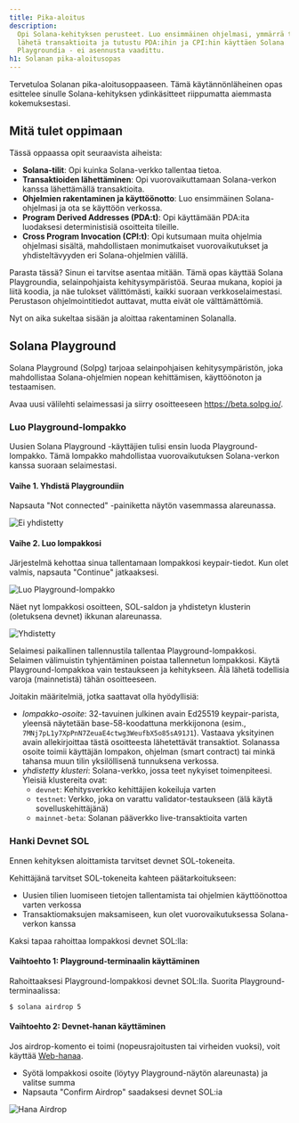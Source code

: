 ```yaml
---
title: Pika-aloitus
description:
  Opi Solana-kehityksen perusteet. Luo ensimmäinen ohjelmasi, ymmärrä tilit,
  lähetä transaktioita ja tutustu PDA:ihin ja CPI:hin käyttäen Solana
  Playgroundia - ei asennusta vaadittu.
h1: Solanan pika-aloitusopas
---
```


Tervetuloa Solanan pika-aloitusoppaaseen. Tämä käytännönläheinen opas esittelee
sinulle Solana-kehityksen ydinkäsitteet riippumatta aiemmasta kokemuksestasi.

## Mitä tulet oppimaan

Tässä oppaassa opit seuraavista aiheista:

- **Solana-tilit**: Opi kuinka Solana-verkko tallentaa tietoa.
- **Transaktioiden lähettäminen**: Opi vuorovaikuttamaan Solana-verkon kanssa
  lähettämällä transaktioita.
- **Ohjelmien rakentaminen ja käyttöönotto**: Luo ensimmäinen Solana-ohjelmasi
  ja ota se käyttöön verkossa.
- **Program Derived Addresses (PDA:t)**: Opi käyttämään PDA:ita luodaksesi
  deterministisiä osoitteita tileille.
- **Cross Program Invocation (CPI:t)**: Opi kutsumaan muita ohjelmia ohjelmasi
  sisältä, mahdollistaen monimutkaiset vuorovaikutukset ja yhdisteltävyyden eri
  Solana-ohjelmien välillä.

Parasta tässä? Sinun ei tarvitse asentaa mitään. Tämä opas käyttää Solana
Playgroundia, selainpohjaista kehitysympäristöä. Seuraa mukana, kopioi ja liitä
koodia, ja näe tulokset välittömästi, kaikki suoraan verkkoselaimestasi.
Perustason ohjelmointitiedot auttavat, mutta eivät ole välttämättömiä.

Nyt on aika sukeltaa sisään ja aloittaa rakentaminen Solanalla.

## Solana Playground

Solana Playground (Solpg) tarjoaa selainpohjaisen kehitysympäristön, joka
mahdollistaa Solana-ohjelmien nopean kehittämisen, käyttöönoton ja testaamisen.

Avaa uusi välilehti selaimessasi ja siirry osoitteeseen https://beta.solpg.io/.

<Steps>
<Step>

### Luo Playground-lompakko

Uusien Solana Playground -käyttäjien tulisi ensin luoda Playground-lompakko.
Tämä lompakko mahdollistaa vuorovaikutuksen Solana-verkon kanssa suoraan
selaimestasi.

#### Vaihe 1. Yhdistä Playgroundiin

Napsauta "Not connected" -painiketta näytön vasemmassa alareunassa.

![Ei yhdistetty](/assets/docs/intro/quickstart/pg-not-connected.png)

#### Vaihe 2. Luo lompakkosi

Järjestelmä kehottaa sinua tallentamaan lompakkosi keypair-tiedot. Kun olet
valmis, napsauta "Continue" jatkaaksesi.

![Luo Playground-lompakko](/assets/docs/intro/quickstart/pg-create-wallet.png)

Näet nyt lompakkosi osoitteen, SOL-saldon ja yhdistetyn klusterin (oletuksena
devnet) ikkunan alareunassa.

![Yhdistetty](/assets/docs/intro/quickstart/pg-connected.png)

<Callout>
  Selaimesi paikallinen tallennustila tallentaa Playground-lompakkosi. Selaimen
  välimuistin tyhjentäminen poistaa tallennetun lompakkosi. Käytä
  Playground-lompakkoa vain testaukseen ja kehitykseen. Älä lähetä todellisia
  varoja (mainnetistä) tähän osoitteeseen.
</Callout>

Joitakin määritelmiä, jotka saattavat olla hyödyllisiä:

- _lompakko-osoite_: 32-tavuinen julkinen avain Ed25519 keypair-parista, yleensä
  näytetään base-58-koodattuna merkkijonona (esim.,
  `7MNj7pL1y7XpPnN7ZeuaE4ctwg3WeufbX5o85sA91J1`). Vastaava yksityinen avain
  allekirjoittaa tästä osoitteesta lähetettävät transaktiot. Solanassa osoite
  toimii käyttäjän lompakon, ohjelman (smart contract) tai minkä tahansa muun
  tilin yksilöllisenä tunnuksena verkossa.
- _yhdistetty klusteri_: Solana-verkko, jossa teet nykyiset toimenpiteesi.
  Yleisiä klustereita ovat:
  - `devnet`: Kehitysverkko kehittäjien kokeiluja varten
  - `testnet`: Verkko, joka on varattu validator-testaukseen (älä käytä
    sovelluskehittäjänä)
  - `mainnet-beta`: Solanan pääverkko live-transaktioita varten

</Step>
<Step>

### Hanki Devnet SOL

Ennen kehityksen aloittamista tarvitset devnet SOL-tokeneita.

Kehittäjänä tarvitset SOL-tokeneita kahteen päätarkoitukseen:

- Uusien tilien luomiseen tietojen tallentamista tai ohjelmien käyttöönottoa
  varten verkossa
- Transaktiomaksujen maksamiseen, kun olet vuorovaikutuksessa Solana-verkon
  kanssa

Kaksi tapaa rahoittaa lompakkosi devnet SOL:lla:

#### Vaihtoehto 1: Playground-terminaalin käyttäminen

Rahoittaaksesi Playground-lompakkosi devnet SOL:lla. Suorita
Playground-terminaalissa:

```terminal
$ solana airdrop 5
```

#### Vaihtoehto 2: Devnet-hanan käyttäminen

Jos airdrop-komento ei toimi (nopeusrajoitusten tai virheiden vuoksi), voit
käyttää [Web-hanaa](https://faucet.solana.com/).

- Syötä lompakkosi osoite (löytyy Playground-näytön alareunasta) ja valitse
  summa
- Napsauta "Confirm Airdrop" saadaksesi devnet SOL:ia

![Hana Airdrop](/assets/docs/intro/quickstart/faucet-airdrop.gif)

</Step>
</Steps>
